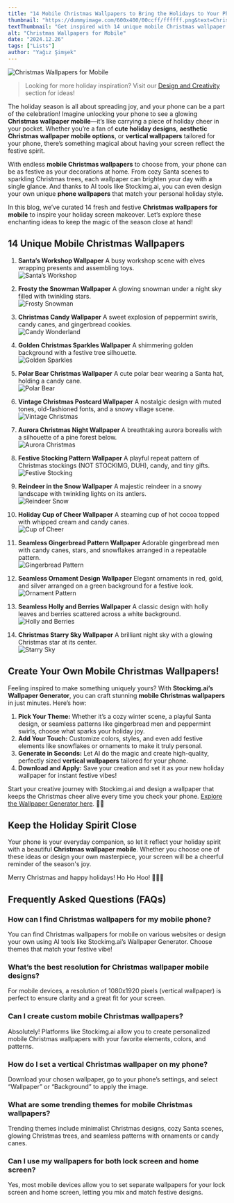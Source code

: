 ```yaml
---
title: "14 Mobile Christmas Wallpapers to Bring the Holidays to Your Phone"
thumbnail: "https://dummyimage.com/600x400/00ccff/ffffff.png&text=Christmas+Wallpapers+Mobile"
textThumbnail: "Get inspired with 14 unique mobile Christmas wallpaper ideas to light up your phone this holiday season. Perfect for festive fun on the go!"
alt: "Christmas Wallpapers for Mobile"
date: "2024.12.26"
tags: ["Lists"]
author: "Yağız Şimşek"
---
```


![Christmas Wallpapers for Mobile](https://dummyimage.com/600x400/00ccff/ffffff.png&text=Christmas+Wallpapers+Mobile)

> Looking for more holiday inspiration? Visit our [Design and Creativity](https://stockimg.ai/blog/design-and-creativity/) section for ideas!

The holiday season is all about spreading joy, and your phone can be a part of the celebration! Imagine unlocking your phone to see a glowing **Christmas wallpaper mobile**—it’s like carrying a piece of holiday cheer in your pocket. Whether you’re a fan of **cute holiday designs**, **aesthetic Christmas wallpaper mobile options**, or **vertical wallpapers** tailored for your phone, there’s something magical about having your screen reflect the festive spirit.

With endless **mobile Christmas wallpapers** to choose from, your phone can be as festive as your decorations at home. From cozy Santa scenes to sparkling Christmas trees, each wallpaper can brighten your day with a single glance. And thanks to AI tools like Stockimg.ai, you can even design your own unique **phone wallpapers** that match your personal holiday style.

In this blog, we’ve curated 14 fresh and festive **Christmas wallpapers for mobile** to inspire your holiday screen makeover. Let’s explore these enchanting ideas to keep the magic of the season close at hand!

## 14 Unique Mobile Christmas Wallpapers

1. **Santa’s Workshop Wallpaper**
   A busy workshop scene with elves wrapping presents and assembling toys.  
   ![Santa’s Workshop](https://media.stockimg.ai/image/v2/TSDcQt_4n0nl.png)

2. **Frosty the Snowman Wallpaper**
   A glowing snowman under a night sky filled with twinkling stars.  
   ![Frosty Snowman](https://media.stockimg.ai/image/v2/wWU_OUhoxFrG.png)

3. **Christmas Candy Wallpaper**
   A sweet explosion of peppermint swirls, candy canes, and gingerbread cookies.  
   ![Candy Wonderland](https://media.stockimg.ai/image/v2/xY6806iMUVzu.png)

4. **Golden Christmas Sparkles Wallpaper**
   A shimmering golden background with a festive tree silhouette.  
   ![Golden Sparkles](https://media.stockimg.ai/image/v2/O8cA9zPY6e77.png)

5. **Polar Bear Christmas Wallpaper**
   A cute polar bear wearing a Santa hat, holding a candy cane.  
   ![Polar Bear](https://media.stockimg.ai/image/v2/K4TkP5Pq49fu.png)

6. **Vintage Christmas Postcard Wallpaper**
   A nostalgic design with muted tones, old-fashioned fonts, and a snowy village scene.  
   ![Vintage Christmas](https://media.stockimg.ai/designed/_ytT_g_fv_Tv.png)

7. **Aurora Christmas Night Wallpaper**
   A breathtaking aurora borealis with a silhouette of a pine forest below.  
   ![Aurora Christmas](https://media.stockimg.ai/image/v2/bucrut1Nt9Zo.png)

8. **Festive Stocking Pattern Wallpaper**
   A playful repeat pattern of Christmas stockings (NOT STOCKIMG, DUH), candy, and tiny gifts.  
   ![Festive Stocking](https://media.stockimg.ai/image/v2/pj_ugNl91ySd.png)

9. **Reindeer in the Snow Wallpaper**
   A majestic reindeer in a snowy landscape with twinkling lights on its antlers.  
   ![Reindeer Snow](https://media.stockimg.ai/image/v2/Jk-_1Y0I089C.png)

10. **Holiday Cup of Cheer Wallpaper**
   A steaming cup of hot cocoa topped with whipped cream and candy canes.  
   ![Cup of Cheer](https://media.stockimg.ai/image/v2/QL2sjbS81f5L.png)

11. **Seamless Gingerbread Pattern Wallpaper**
   Adorable gingerbread men with candy canes, stars, and snowflakes arranged in a repeatable pattern.  
   ![Gingerbread Pattern](https://media.stockimg.ai/image/v2/pb6XsoowktiV.png)

12. **Seamless Ornament Design Wallpaper**
   Elegant ornaments in red, gold, and silver arranged on a green background for a festive look.  
   ![Ornament Pattern](https://media.stockimg.ai/image/v2/eekED9uwCqUf.png)

13. **Seamless Holly and Berries Wallpaper**
   A classic design with holly leaves and berries scattered across a white background.  
   ![Holly and Berries](https://media.stockimg.ai/image/v2/EFHzG3IoObOQ.png)

14. **Christmas Starry Sky Wallpaper**
   A brilliant night sky with a glowing Christmas star at its center.  
   ![Starry Sky](https://media.stockimg.ai/image/v2/pjuxRnam2Yoc.png)

## Create Your Own Mobile Christmas Wallpapers!

Feeling inspired to make something uniquely yours? With **Stockimg.ai’s Wallpaper Generator**, you can craft stunning **mobile Christmas wallpapers** in just minutes. Here’s how:

1. **Pick Your Theme:** Whether it’s a cozy winter scene, a playful Santa design, or seamless patterns like gingerbread men and peppermint swirls, choose what sparks your holiday joy.  
2. **Add Your Touch:** Customize colors, styles, and even add festive elements like snowflakes or ornaments to make it truly personal.  
3. **Generate in Seconds:** Let AI do the magic and create high-quality, perfectly sized **vertical wallpapers** tailored for your phone.  
4. **Download and Apply:** Save your creation and set it as your new holiday wallpaper for instant festive vibes!  

Start your creative journey with Stockimg.ai and design a wallpaper that keeps the Christmas cheer alive every time you check your phone. [Explore the Wallpaper Generator here](https://stockimg.ai/blog/guide/stockimg-wallpaper-guide). 🎄✨

## Keep the Holiday Spirit Close

Your phone is your everyday companion, so let it reflect your holiday spirit with a beautiful **Christmas wallpaper mobile**. Whether you choose one of these ideas or design your own masterpiece, your screen will be a cheerful reminder of the season's joy.

Merry Christmas and happy holidays! Ho Ho Hoo! 🎅🎄✨

## Frequently Asked Questions (FAQs)

### How can I find Christmas wallpapers for my mobile phone?
You can find Christmas wallpapers for mobile on various websites or design your own using AI tools like Stockimg.ai’s Wallpaper Generator. Choose themes that match your festive vibe!

### What’s the best resolution for Christmas wallpaper mobile designs?
For mobile devices, a resolution of 1080x1920 pixels (vertical wallpaper) is perfect to ensure clarity and a great fit for your screen.

### Can I create custom mobile Christmas wallpapers?
Absolutely! Platforms like Stockimg.ai allow you to create personalized mobile Christmas wallpapers with your favorite elements, colors, and patterns.

### How do I set a vertical Christmas wallpaper on my phone?
Download your chosen wallpaper, go to your phone’s settings, and select “Wallpaper” or “Background” to apply the image.

### What are some trending themes for mobile Christmas wallpapers?
Trending themes include minimalist Christmas designs, cozy Santa scenes, glowing Christmas trees, and seamless patterns with ornaments or candy canes.

### Can I use my wallpapers for both lock screen and home screen?
Yes, most mobile devices allow you to set separate wallpapers for your lock screen and home screen, letting you mix and match festive designs.